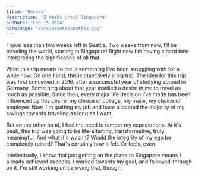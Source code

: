 ```yaml
---
title: 'Nerves'
description: '2 Weeks until Singapore'
pubDate: 'Feb 15 2024'
heroImage: "/src/assets/seattle.jpg"
---
```


I have less than two weeks left in Seattle. Two weeks from now, I'll be traveling the world, starting in Singapore! Right now I'm having a hard time interpreting the significance of all that. 

What this trip means to me is something I've been struggling with for a while now. On one hand, this is objectively a big trip. The idea for this trip was first conceived in 2016, after a successful year of studying abroad in Germany. Something about that year instilled a desire in me to travel as much as possible. Since then, every major life decision I've made has been influenced by this desire: my choice of college, my major, my choice of employer. Now, I'm quitting my job and have allocated the majority of my savings towards traveling as long as I want.

But on the other hand, I feel the need to temper my expectations. At it's peak, this trip was going to be life-alterting, transformative, truly meaningful. And what if it wasn't? Would the integrity of my ego be completely ruined? That's certainly how it felt. Or feels, even. 

Intellectually, I know that just getting on the plane to Singapore means I already achieved success. I worked towards my goal, and followed-through on it. I'm still working on believing that, though. 